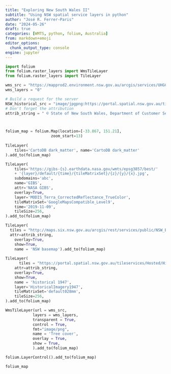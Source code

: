 ```yaml
---
title: "Exploring New South Wales II"
subtitle: "Using NSW spatial service layers in python"
author: "José R. Ferrer-Paris"
date: "2024-05-26"
draft: true
categories: [WMTS, python, folium, Australia]
from: markdown+emoji
editor_options: 
  chunk_output_type: console
engine: jupyter
---
```


```python
import folium
from folium.raster_layers import WmsTileLayer
from folium.raster_layers import TileLayer

wms_src = "https://mapprod2.environment.nsw.gov.au/arcgis/services/UHGC/UHGC/MapServer/WMSServer?"
wms_layers = "0"

# Build a request for the server
NSW_historical_src = "image/jpgpng:https://portal.spatial.nsw.gov.au/tileservices/Hosted/HistoricalImagery1947/MapServer/WMTS/tile/1.0.0/{layer}/default/{tileMatrixSet}/{z}/{y}/{x}"
# Don't forget the attribution
attrib_string = " © State of New South Wales, Department of Customer Service, Spatial Services"



folium_map = folium.Map(location=[-33.867, 151.21], 
                    zoom_start=13)
                    
TileLayer(
    tiles='CartoDB dark_matter', name='CartoDB dark_matter'
).add_to(folium_map)

TileLayer(
    tiles='https://gibs-{s}.earthdata.nasa.gov/wmts/epsg3857/best/'
    + '{layer}/default/{time}/{tileMatrixSet}/{z}/{y}/{x}.jpg',
    subdomains='abc',
    name='GIBS',
    attr='NASA GIBS',
    overlay=True,
    layer='MODIS_Terra_CorrectedReflectance_TrueColor',
    tileMatrixSet='GoogleMapsCompatible_Level9',
    time='2019-11-09',
    tileSize=256,
).add_to(folium_map)

TileLayer(
  tiles = "http://maps.six.nsw.gov.au/arcgis/rest/services/public/NSW_Base_Map/MapServer/WMTS?Service=WMTS&Request=GetTile&Version=1.0.0&Style=default&tilematrixset=default028mm&Format=image/png&layer=public_NSW_Base_Map&TileMatrix={z}&TileRow={y}&TileCol={x}",
  attr=attrib_string,
    overlay=True,
    show=True,
    name = 'NSW basemap').add_to(folium_map)
    
TileLayer(
      tiles = "https://portal.spatial.nsw.gov.au/tileservices/Hosted/HistoricalImagery1947/MapServer/WMTS?Service=WMTS&Request=GetTile&Version=1.0.0&crs=EPSG:3857&Style=default&tilematrixset=default028mm&Format=image/jpgpng&layer=HistoricalImagery1947&TileMatrix={z}&TileRow={y}&TileCol={x}",
    attr=attrib_string,
    overlay=True,
    show=True,
    name = 'historical 1947',
    layer='HistoricalImagery1947',
    tileMatrixSet='default028mm',
    tileSize=256,
).add_to(folium_map)

WmsTileLayer(url = wms_src,
            layers = wms_layers,
            transparent = True, 
            control = True,
            fmt="image/png",
            name = 'Tree cover',
            overlay = True,
            show = True,
            ).add_to(folium_map)

folium.LayerControl().add_to(folium_map)

folium_map

```